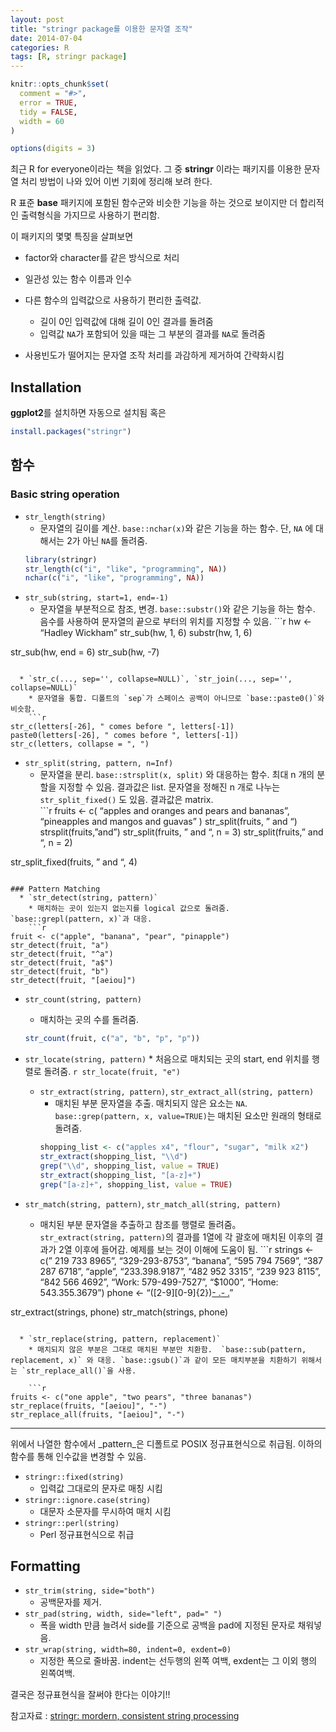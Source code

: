 ```yaml
---
layout: post
title: "stringr package를 이용한 문자열 조작"
date: 2014-07-04
categories: R
tags: [R, stringr package]
---
```


```r
knitr::opts_chunk$set(
  comment = "#>",
  error = TRUE,
  tidy = FALSE,
  width = 60
)

options(digits = 3)
```

최근 R for everyone이라는 책을 읽었다. 그 중 **stringr** 이라는 패키지를 이용한 문자열 처리 방법이 나와 있어 이번 기회에 정리해 보려 한다. 

R 표준 **base** 패키지에 포함된 함수군와 비슷한 기능을 하는 것으로 보이지만 더 합리적인 출력형식을 가지므로 사용하기 편리함. 

이 패키지의 몇몇 특징을 살펴보면

  * factor와 character를 같은 방식으로 처리
  
  * 일관성 있는 함수 이름과 인수 
  
  * 다른 함수의 입력값으로 사용하기 편리한 출력값. 
    * 길이 0인 입력값에 대해 길이 0인 결과를 돌려줌
    * 입력값 `NA`가 포함되어 있을 때는 그 부분의 결과를 `NA`로 돌려줌
    
  * 사용빈도가 떨어지는 문자열 조작 처리를 과감하게 제거하여 간략화시킴

## Installation
**ggplot2**를 설치하면 자동으로 설치됨
혹은

```r
install.packages("stringr")
```

## 함수
### Basic string operation
  * `str_length(string)`
      * 문자열의 길이를 계산. `base::nchar(x)`와 같은 기능을 하는 함수. 단, `NA` 에 대해서는 2가 아닌 `NA`를 돌려줌. 
    ```r
library(stringr)
str_length(c("i", "like", "programming", NA))
nchar(c("i", "like", "programming", NA))
```
  * `str_sub(string, start=1, end=-1)`
      * 문자열을 부분적으로 참조, 변경. `base::substr()`와 같은 기능을 하는 함수. 음수를 사용하여 문자열의 끝으로 부터의 위치를 지정할 수 있음. 
    ```r
hw <- "Hadley Wickham"
str_sub(hw, 1, 6)
substr(hw, 1, 6)

str_sub(hw, end = 6)
str_sub(hw, -7)
```
      
  * `str_c(..., sep='', collapse=NULL)`, `str_join(..., sep='', collapse=NULL)`
    * 문자열을 통합. 디폴트의 `sep`가 스페이스 공백이 아니므로 `base::paste0()`와 비슷함.
    ```r
str_c(letters[-26], " comes before ", letters[-1])
paste0(letters[-26], " comes before ", letters[-1])
str_c(letters, collapse = ", ")
```
    
  * `str_split(string, pattern, n=Inf)`
    * 문자열을 분리. `base::strsplit(x, split)` 와 대응하는 함수. 최대 n 개의 분할을 지정할 수 있음. 결과값은 list. 문자열을 정해진 n 개로 나누는  `str_split_fixed()` 도 있음. 결과값은 matrix.  
    ```r
fruits <- c(
  "apples and oranges and pears and bananas",
  "pineapples and mangos and guavas"
)
str_split(fruits, " and ")
strsplit(fruits, "and")
str_split(fruits, " and ", n = 3)
str_split(fruits, " and ", n = 2)

str_split_fixed(fruits, " and ", 4)
```

### Pattern Matching
  * `str_detect(string, pattern)`
    * 매치하는 곳이 있는지 없는지를 logical 값으로 돌려줌. `base::grepl(pattern, x)`과 대응.
    ```r
fruit <- c("apple", "banana", "pear", "pinapple")
str_detect(fruit, "a")
str_detect(fruit, "^a")
str_detect(fruit, "a$")
str_detect(fruit, "b")
str_detect(fruit, "[aeiou]")
```

* `str_count(string, pattern)`
    * 매치하는 곳의 수를 돌려줌. 
    ```r
str_count(fruit, c("a", "b", "p", "p"))
```

* `str_locate(string, pattern)`
      * 처음으로 매치되는 곳의 start, end 위치를 행렬로 돌려줌.
    ```r
str_locate(fruit, "e")
```

  * `str_extract(string, pattern)`, `str_extract_all(string, pattern)`
    * 매치된 부분 문자열을 추출. 매치되지 않은 요소는 `NA`. `base::grep(pattern, x, value=TRUE)`는 매치된 요소만 원래의 형태로 돌려줌.
    ```r
shopping_list <- c("apples x4", "flour", "sugar", "milk x2")
str_extract(shopping_list, "\\d")
grep("\\d", shopping_list, value = TRUE)
str_extract(shopping_list, "[a-z]+")
grep("[a-z]+", shopping_list, value = TRUE)
```

* `str_match(string, pattern)`, `str_match_all(string, pattern)`
    * 매치된 부분 문자열을 추출하고 참조를 행렬로 돌려줌。 `str_extract(string, pattern)`의 결과를 1열에 각 괄호에 매치된 이후의 결과가 2열 이후에 들어감. 예제를 보는 것이 이해에 도움이 됨.
    ```r
    strings <- c(" 219 733 8965", "329-293-8753 ", "banana", "595 794 7569",
  "387 287 6718", "apple", "233.398.9187  ", "482 952 3315",
  "239 923 8115", "842 566 4692", "Work: 579-499-7527", "$1000",
  "Home: 543.355.3679")
phone <- "([2-9][0-9]{2})[- .]([0-9]{3})[- .]([0-9]{4})"

str_extract(strings, phone)
str_match(strings, phone)
```

  * `str_replace(string, pattern, replacement)`
    * 매치되지 않은 부분은 그대로 매치된 부분만 치환함.  `base::sub(pattern, replacement, x)` 와 대응. `base::gsub()`과 같이 모든 매치부분을 치환하기 위해서는 `str_replace_all()`을 사용.
    
    ```r
fruits <- c("one apple", "two pears", "three bananas")
str_replace(fruits, "[aeiou]", "-")
str_replace_all(fruits, "[aeiou]", "-")
```
---
위에서 나열한 함수에서 _pattern_은 디폴트로  POSIX 정규표현식으로 취급됨. 이하의 함수를 통해 인수값을 변경할 수 있음. 

  * `stringr::fixed(string)`
    * 입력값 그대로의 문자로 매칭 시킴
  * `stringr::ignore.case(string)`
    * 대문자 소문자를 무시하여 매치 시킴
  * `stringr::perl(string)`
    * Perl 정규표현식으로 취급

## Formatting
  * `str_trim(string, side="both")`
    * 공백문자를 제거.
    
  * `str_pad(string, width, side="left", pad=" ")`
    * 폭을 width 만큼 늘려서 side를 기준으로 공백을 pad에 지정된 문자로 채워넣음.
    
  * `str_wrap(string, width=80, indent=0, exdent=0)`
    * 지정한 폭으로 줄바꿈. indent는 선두행의 왼쪽 여백, exdent는 그 이외 행의 왼쪽여백. 
    
    
결국은 정규표현식을 잘써야 한다는 이야기!!

참고자료 : [stringr: mordern, consistent string processing](http://journal.r-project.org/archive/2010-2/RJournal_2010-2_Wickham.pdf)